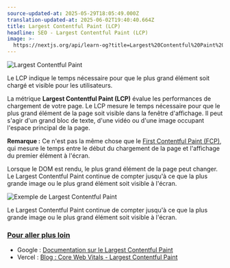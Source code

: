 ```yaml
---
source-updated-at: 2025-05-29T18:05:49.000Z
translation-updated-at: 2025-06-02T19:40:40.664Z
title: Largest Contentful Paint (LCP)
headline: SEO - Largest Contentful Paint (LCP)
image: >-
  https://nextjs.org/api/learn-og?title=Largest%20Contentful%20Paint%20(LCP)&amp;chapter=18
---
```


![Largest Contentful Paint](https://h8DxKfmAPhn8O0p3.public.blob.vercel-storage.com/learn/pages-router/seo/lcp.png)

Le LCP indique le temps nécessaire pour que le plus grand élément soit chargé et visible pour les utilisateurs.

La métrique **Largest Contentful Paint (LCP)** évalue les performances de chargement de votre page. Le LCP mesure le temps nécessaire pour que le plus grand élément de la page soit visible dans la fenêtre d'affichage. Il peut s'agir d'un grand bloc de texte, d'une vidéo ou d'une image occupant l'espace principal de la page.

**Remarque :** Ce n'est pas la même chose que le [First Contentful Paint (FCP)](https://web.dev/fcp/), qui mesure le temps entre le début du chargement de la page et l'affichage du premier élément à l'écran.

Lorsque le DOM est rendu, le plus grand élément de la page peut changer. Le Largest Contentful Paint continue de compter jusqu'à ce que la plus grande image ou le plus grand élément soit visible à l'écran.

![Exemple de Largest Contentful Paint](https://h8DxKfmAPhn8O0p3.public.blob.vercel-storage.com/learn/pages-router/seo/lcp-example.png)

Le Largest Contentful Paint continue de compter jusqu'à ce que la plus grande image ou le plus grand élément soit visible à l'écran.

### [Pour aller plus loin](#pour-aller-plus-loin)

*   Google : [Documentation sur le Largest Contentful Paint](https://web.dev/lcp/)
*   Vercel : [Blog : Core Web Vitals - Largest Contentful Paint](https://vercel.com/blog/core-web-vitals#largest-contentful-paint)